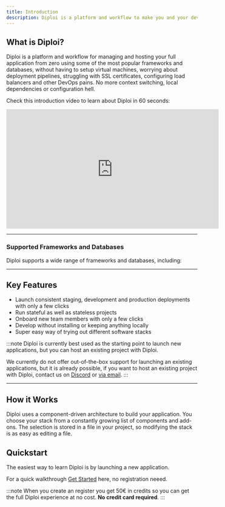 ```yaml
---
title: Introduction
description: Diploi is a platform and workflow to make you and your development team both happy and efficient.
---
```


## What is Diploi?

Diploi is a platform and workflow for managing and hosting your full application from zero using some of the most popular frameworks and databases, without having to setup virtual machines, worrying about deployment pipelines, struggling with SSL certificates, configuring load balancers and other DevOps pains. No more context switching, local dependencies or configuration hell.

Check this introduction video to learn about Diploi in 60 seconds:

<div class='w-full not-content'>
    <iframe class='block mx-auto' width="560" height="315" src="https://www.youtube.com/embed/X-olQzRPZMY?si=Y67U-pGv4bJQB7w-" title="Diploi features explained in 60 seconds - Streamline how you launch applications online" frameborder="0" allow="accelerometer; autoplay; clipboard-write; encrypted-media; gyroscope; picture-in-picture; web-share" referrerpolicy="strict-origin-when-cross-origin" allowfullscreen></iframe>
</div>

***

### Supported Frameworks and Databases

Diploi supports a wide range of frameworks and databases, including:

<ComponentList/>

<AddonList/>

***

## Key Features

- Launch consistent staging, development and production deployments with only a few clicks
- Run stateful as well as stateless projects
- Onboard new team members with only a few clicks
- Develop without installing or keeping anything locally
- Super easy way of trying out different software stacks

:::note
Diploi is currently best used as the starting point to launch new applications, but you can host an existing project with Diploi.

We currently do not offer out-of-the-box support for launching an existing applications, but it is already possible, if you want to host an existing project with Diploi, contact us on <a href="https://discord.gg/vvgQxVjC8G" target="_blank">Discord</a> or [via email](mailto:hello@diploi.com).
:::

***

## How it Works

Diploi uses a component-driven architecture to build your application. You choose your stack from a constantly growing list of components and add-ons. The selection is stored in a file in your project, so modifying the stack is as easy as editing a file.


## Quickstart

The easiest way to learn Diploi is by launching a new application.

For a quick walkthrough [Get Started](/get-started/)  here, no registration neeed.

:::note
When you create an register you get 50€ in credits so you can get the full Diploi experience at no cost. **No credit card required**.
:::